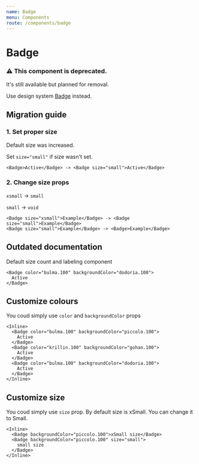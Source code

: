 ```yaml
---
name: Badge
menu: Components
route: /components/badge
---
```


# Badge

### ⚠️ This component is deprecated.

It's still available but planned for removal.

Use design system [Badge](/core/badge) instead.

## Migration guide

### 1. Set proper size

Default size was increased.

Set `size="small"` if size wasn't set.

```
<Badge>Active</Badge> -> <Badge size="small">Active</Badge>
```

### 2. Change size props

`xsmall` -> `small`

`small` -> `void`

```
<Badge size="xsmall">Example</Badge> -> <Badge size="small">Example</Badge>
<Badge size="small">Example</Badge> -> <Badge>Example</Badge>
```

## Outdated documentation

Default size count and labeling component

```
<Badge color="bulma.100" backgroundColor="dodoria.100">
  Active
</Badge>
```

## Customize colours

You coud simply use `color` and `backgroundColor` props

```
<Inline>
  <Badge color="bulma.100" backgroundColor="piccolo.100">
    Active
  </Badge>
  <Badge color="krillin.100" backgroundColor="gohan.100">
    Active
  </Badge>
  <Badge color="bulma.100" backgroundColor="dodoria.100">
    Active
  </Badge>
</Inline>
```

## Customize size

You coud simply use `size` prop. By default size is xSmall. You can change it to Small.

```
<Inline>
  <Badge backgroundColor="piccolo.100">xSmall size</Badge>
  <Badge backgroundColor="piccolo.100" size="small">
    small size
  </Badge>
</Inline>
```
